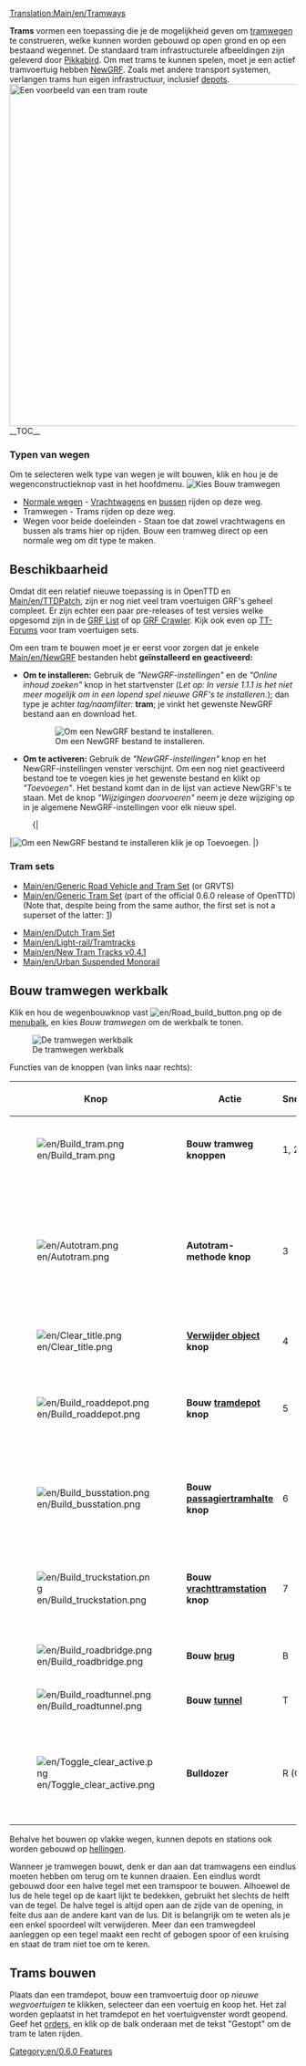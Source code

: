 [[Translation:Main/en/Tramways]]{{nl/Inhoudsopgave}}

'''Trams''' vormen een toepassing die je de mogelijkheid geven om [[Main/nl/Tramwegen|tramwegen]] te construeren, welke kunnen worden gebouwd op open grond en op een bestaand wegennet. De standaard tram infrastructurele afbeeldingen zijn geleverd door [[Main/en/PikkaBird|Pikkabird]]. Om met trams te kunnen spelen, moet je een actief tramvoertuig hebben [[Main/nl/NewGRF|NewGRF]]. Zoals met andere transport systemen, verlangen trams hun eigen infrastructuur, inclusief [[Main/nl/Depots|depots]].
[[File:en/Tramroute.png|thumb|600px|left|Een voorbeeld van een tram route]]
__TOC__
{{en/Html-clear-left}}

===Typen van wegen===
Om te selecteren welk type van wegen je wilt bouwen, klik en hou je de wegenconstructieknop vast in het hoofdmenu.
[[File:en/Tramwegen1.png|none|frame|Kies Bouw tramwegen]]
* [[Main/nl/Wegconstructies|Normale wegen]] - [[Main/nl/Wegvoertuigen|Vrachtwagens]] en [[Main/nl/Bussen|bussen]] rijden op deze weg.
* Tramwegen - Trams rijden op deze weg.
* Wegen voor beide doeleinden - Staan toe dat zowel vrachtwagens en bussen als trams hier op rijden. Bouw een tramweg direct op een normale weg om dit type te maken.

==Beschikbaarheid==
Omdat dit een relatief nieuwe toepassing is in OpenTTD en [[Main/en/TTDPatch]], zijn er nog niet veel tram voertuigen GRF's geheel compleet. Er zijn echter een paar pre-releases of test versies welke opgesomd zijn in de [[Main/en/NewGRF List|GRF List]] of op [http://grfcrawler.tt-forums.net/index.php?do=list&cid=105 GRF Crawler]. Kijk ook even op [http://www.tt-forums.net/viewforum.php?f=26 TT-Forums] voor tram voertuigen sets.

Om een tram te bouwen moet je er eerst voor zorgen dat je enkele [[Main/en/NewGRF]] bestanden hebt '''geïnstalleerd en geactiveerd:'''
*'''Om te installeren:''' Gebruik de ''"NewGRF-instellingen"'' en de ''"Online inhoud zoeken"'' knop in het startvenster (''Let op: In versie 1.1.1 is het niet meer mogelijk om in een lopend spel nieuwe GRF's te installeren.''); dan type je achter ''tag/naamfilter:'' '''tram'''; je vinkt het gewenste NewGRF bestand aan en download het. 
:[[File:en/Tramways install.png|none|frame|Om een NewGRF bestand te installeren.]]
*'''Om te activeren:''' Gebruik de ''"NewGRF-instellingen"'' knop en het NewGRF-instellingen venster verschijnt. Om een nog niet geactiveerd bestand toe te voegen kies je het gewenste bestand en klikt op ''"Toevoegen"''. Het bestand komt dan in de lijst van actieve NewGRF's te staan. Met de knop ''"Wijzigingen doorvoeren"'' neem je deze wijziging op in je algemene NewGRF-instellingen voor elk nieuw spel.
:{|
|[[File:en/NewGRF inst venster 111a.png|none|frame|Om een NewGRF bestand te installeren klik je op '''Toevoegen'''.]]
|}
===Tram sets===
* [[Main/en/Generic Road Vehicle and Tram Set]] (or GRVTS)
* [[Main/en/Generic Tram Set]] (part of the official 0.6.0 release of OpenTTD) (Note that, despite being from the same author, the first set is not a superset of the latter: [http://www.tt-forums.net/viewtopic.php?p=643673#p643673])
{{en/Feature|0.6}}
* [[Main/en/Dutch Tram Set]]
* [[Main/en/Light-rail/Tramtracks]]
* [[Main/en/New Tram Tracks v0.4.1]]
* [[Main/en/Urban Suspended Monorail]]

==Bouw tramwegen werkbalk==
Klik en hou de wegenbouwknop vast [[File:en/Road build button.png]] op de [[Main/en/Spelinterface/Nl#De menubalk|menubalk]], en kies ''Bouw tramwegen'' om de werkbalk te tonen.

[[File:nl/Tramway construction.png|none|frame|De tramwegen werkbalk]]

Functies van de knoppen (van links naar rechts):
{| {{en/Wikitable}}
|- style="background:#efefef"
!width='46'|Knop
!width='150'|Actie
!Sneltoets
!Beschrijving
|-
|[[File:en/Build tram.png]]||'''Bouw tramweg knoppen'''||1, 2||Bouwt een tramweg in de geselecteerde richting; je kunt klikken en slepen.
|-
|[[File:en/Autotram.png]]||'''Autotram-methode knop'''||3||Een zeer efficiënt gereedschap om tramwegsecties te bouwen in elke richting. Bij gebruik samen met de Ctrl-toets ingedrukt kunnen eenvoudig secties worden verwijderd.
|-
|[[File:en/Clear title.png]]||'''[[Main/nl/Terreinvorming|Verwijder object]] knop'''||4||Maakt de tegel leeg van objecten.
|-
|[[File:en/Build roaddepot.png]]||'''Bouw [[Main/nl/Depots|tramdepot]] knop'''||5||Opent het depotvenster waarin je de richting van het te bouwen depot kunt aangeven.
|-
|[[File:en/Build busstation.png]]||'''Bouw [[Main/nl/Stations|passagiertramhalte]] knop'''||6||Opent het passagierstramhalte venster om de richting van de te bouwen tramhalte aan te geven.
|-
|[[File:en/Build truckstation.png]]||'''Bouw [[Main/nl/Stations|vrachttramstation]] knop'''||7||Opent het vrachttramstation venster om de richting van het te bouwen laadperron aan te geven.
|-
|[[File:en/Build roadbridge.png]]||'''Bouw [[Main/nl/Bruggen|brug]]'''||B||Staat je toe een brug te bouwen.
|-
|[[File:en/Build roadtunnel.png]]||'''Bouw [[Main/nl/Tunnels|tunnel]]'''||T||Staat je toe een tunnel te bouwen.
|-
|[[File:en/Toggle clear active.png]]||'''Bulldozer'''||R (CTRL)||Selecteer een ander gereedschap en dan deze knop om het item te verwijderen. Je kunt dit ook doen met de Ctrl-toets.
|}

Behalve het bouwen op vlakke wegen, kunnen depots en stations ook worden gebouwd op [[Main/nl/Bouwen op hellingen|hellingen]].

Wanneer je tramwegen bouwt, denk er dan aan dat tramwagens een eindlus moeten hebben om terug om te kunnen draaien. Een eindlus wordt gebouwd door een halve tegel met een tramspoor te bouwen. Alhoewel de lus de hele tegel op de kaart lijkt te bedekken, gebruikt het slechts de helft van de tegel. De halve tegel is altijd open aan de zijde van de opening, in feite dus aan de andere kant van de lus. Dit is belangrijk om te weten als je een enkel spoordeel wilt verwijderen. Meer dan een tramwegdeel aanleggen op een tegel maakt een recht of gebogen spoor of een kruising en staat de tram niet toe om te keren.

==Trams bouwen==
Plaats dan een tramdepot, bouw een tramvoertuig door op ''nieuwe wegvoertuigen'' te klikken, selecteer dan een voertuig en koop het. Het zal worden geplaatst in het tramdepot en het voertuigvenster wordt geopend. Geef het [[Main/nl/Orders|orders]], en klik op de balk onderaan met de tekst "Gestopt" om de tram te laten rijden. 

[[Category:en/0.6.0 Features]]